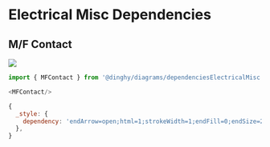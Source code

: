 
# Electrical Misc Dependencies


## M/F Contact

<Tabs>
  <TabItem value="Preview">

![](./m-f-contact.png#drawio)

  </TabItem>
  <TabItem value="Usage">
    
```js
import { MFContact } from '@dinghy/diagrams/dependenciesElectricalMisc'

<MFContact/>
```

  </TabItem>
  <TabItem value="Definition">
    
```js
{
  _style: {
    dependency: 'endArrow=open;html=1;strokeWidth=1;endFill=0;endSize=20;',
  },
}
```

  </TabItem>
</Tabs>


